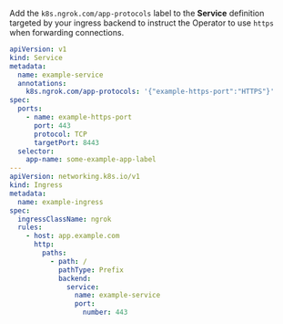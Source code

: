 Add the `k8s.ngrok.com/app-protocols` label to the **Service** definition
targeted by your ingress backend to instruct the Operator to use
`https` when forwarding connections.

```yaml
apiVersion: v1
kind: Service
metadata:
  name: example-service
  annotations:
    k8s.ngrok.com/app-protocols: '{"example-https-port":"HTTPS"}'
spec:
  ports:
    - name: example-https-port
      port: 443
      protocol: TCP
      targetPort: 8443
  selector:
    app-name: some-example-app-label
---
apiVersion: networking.k8s.io/v1
kind: Ingress
metadata:
  name: example-ingress
spec:
  ingressClassName: ngrok
  rules:
    - host: app.example.com
      http:
        paths:
          - path: /
            pathType: Prefix
            backend:
              service:
                name: example-service
                port:
                  number: 443
```
